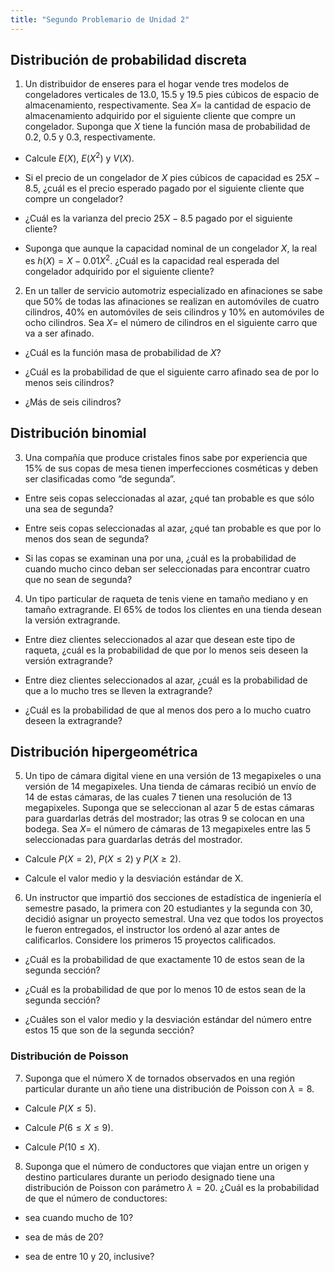 ```yaml
---
title: "Segundo Problemario de Unidad 2"
---
```


## Distribución de probabilidad discreta

1. Un distribuidor de enseres para el hogar vende tres modelos de congeladores verticales de 13.0, 15.5 y 19.5 pies cúbicos de espacio de almacenamiento, respectivamente. Sea $X=$ la cantidad de espacio de almacenamiento adquirido por el siguiente cliente que compre un congelador. Suponga que $X$ tiene la función masa de probabilidad de 0.2, 0.5 y 0.3, respectivamente.

 - Calcule $E(X)$, $E(X^2)$ y $V(X)$.

 - Si el precio de un congelador de $X$ pies cúbicos de capacidad es $25X-8.5$, ¿cuál es el precio esperado pagado por el siguiente cliente que compre un congelador?

 - ¿Cuál es la varianza del precio $25X-8.5$ pagado por el siguiente cliente?

 - Suponga que aunque la capacidad nominal de un congelador $X$, la real es $h(X)=X-0.01X^2$. ¿Cuál es la capacidad real esperada del congelador adquirido por el siguiente cliente?

2. En un taller de servicio automotriz especializado en afinaciones se sabe que 50% de todas las afinaciones se realizan en automóviles de cuatro cilindros, 40% en automóviles de seis cilindros y 10% en automóviles de ocho cilindros. Sea $X=$ el número de cilindros en el siguiente carro que va a ser afinado.

 - ¿Cuál es la función masa de probabilidad de $X$?

 - ¿Cuál es la probabilidad de que el siguiente carro afinado sea de por lo menos seis cilindros?  
 - ¿Más de seis cilindros?
 
## Distribución binomial

3. Una compañía que produce cristales finos sabe por experiencia que 15% de sus copas de mesa tienen imperfecciones cosméticas y deben ser clasificadas como “de segunda”.

  - Entre seis copas seleccionadas al azar, ¿qué tan probable es que sólo una sea de segunda?
  
  - Entre seis copas seleccionadas al azar, ¿qué tan probable es que por lo menos dos sean de segunda?
  
  - Si las copas se examinan una por una, ¿cuál es la probabilidad de cuando mucho cinco deban ser seleccionadas para encontrar cuatro que no sean de segunda?
  
4.  Un tipo particular de raqueta de tenis viene en tamaño mediano y en tamaño extragrande. El 65% de todos los clientes en una tienda desean la versión extragrande. 

  - Entre diez clientes seleccionados al azar que desean este tipo de raqueta, ¿cuál es la probabilidad de que por lo menos seis deseen la versión extragrande?
  
  - Entre diez clientes seleccionados al azar, ¿cuál es la probabilidad de que a lo mucho tres se lleven la extragrande?
  
  - ¿Cuál es la probabilidad de que al menos dos pero a lo mucho cuatro deseen la extragrande?
  
## Distribución hipergeométrica

5. Un tipo de cámara digital viene en una versión de 13 megapixeles o una versión de 14 megapixeles. Una tienda de cámaras recibió un envío de 14 de estas cámaras, de las cuales 7 tienen una resolución de 13 megapixeles. Suponga que se seleccionan al azar 5 de estas cámaras para guardarlas detrás del mostrador; las otras 9 se colocan en una bodega. Sea $X=$ el número de cámaras de 13 megapixeles entre las 5 seleccionadas para guardarlas detrás del mostrador.

  - Calcule $P(X=2)$, $P(X\leq2)$ y $P(X\geq2)$.
  
  - Calcule el valor medio y la desviación estándar de X.
  
6. Un instructor que impartió dos secciones de estadística de ingeniería el semestre pasado, la primera con 20 estudiantes y la segunda con 30, decidió asignar un proyecto semestral. Una vez que todos los proyectos le fueron entregados, el instructor los ordenó al azar antes de calificarlos. Considere los primeros 15 proyectos calificados.

  - ¿Cuál es la probabilidad de que exactamente 10 de estos sean de la segunda sección?
  
  - ¿Cuál es la probabilidad de que por lo menos 10 de estos sean de la segunda sección?
  
  - ¿Cuáles son el valor medio y la desviación estándar del número entre estos 15 que son de la segunda sección?
  
### Distribución de Poisson

7. Suponga que el número X de tornados observados en una región particular durante un año tiene una distribución de Poisson con $\lambda =8$.

  - Calcule $P(X \leq 5)$.
  
  - Calcule $P(6\leq X \leq 9)$.
  
  - Calcule $P(10 \leq X)$.
  
8.  Suponga que el número de conductores que viajan entre un origen y destino particulares durante un periodo designado tiene una distribución de Poisson con parámetro $\lambda=20$. ¿Cuál es la
probabilidad de que el número de conductores:

  - sea cuando mucho de 10?
  
  - sea de más de 20?
  
  - sea de entre 10 y 20, inclusive?







